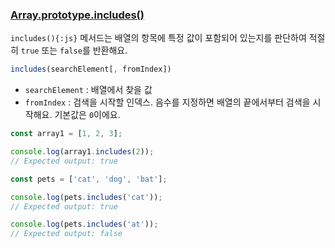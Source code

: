 ### [Array.prototype.includes()](https://developer.mozilla.org/ko/docs/Web/JavaScript/Reference/Global_Objects/Array/includes)

`includes(){:js}` 메서드는 배열의 항목에 특정 값이 포함되어 있는지를 판단하여 적절히 `true` 또는 `false`를 반환해요.

```js
includes(searchElement[, fromIndex])
```

- `searchElement` : 배열에서 찾을 값
- `fromIndex` : 검색을 시작할 인덱스. 음수를 지정하면 배열의 끝에서부터 검색을 시작해요. 기본값은 `0`이에요.

```js
const array1 = [1, 2, 3];

console.log(array1.includes(2));
// Expected output: true

const pets = ['cat', 'dog', 'bat'];

console.log(pets.includes('cat'));
// Expected output: true

console.log(pets.includes('at'));
// Expected output: false
```
